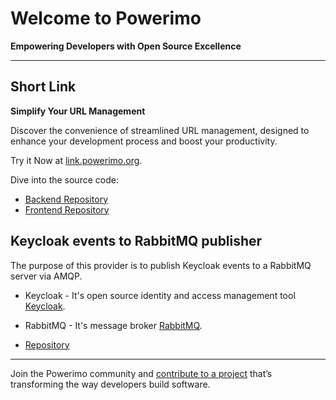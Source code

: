 # Welcome to **Powerimo**
**Empowering Developers with Open Source Excellence**

---

## Short Link
**Simplify Your URL Management**

Discover the convenience of streamlined URL management, designed to enhance your development process and boost your productivity.

Try it Now at [link.powerimo.org](https://link.powerimo.org).

Dive into the source code:

- [Backend Repository](https://bitbucket.andewil.com/projects/PWP/repos/powerimo-short-links/browse)
- [Frontend Repository](https://bitbucket.andewil.com/projects/PWP/repos/powerimo-short-links-web/browse)

## Keycloak events to RabbitMQ publisher

The purpose of this provider is to publish Keycloak events to a RabbitMQ server via AMQP.

- Keycloak - It's open source identity and access management tool [Keycloak](https://www.keycloak.org/).
- RabbitMQ - It's message broker [RabbitMQ](https://www.rabbitmq.com/).

- [Repository](https://github.com/powerimo/powerimo-keycloak)

---

Join the Powerimo community and [contribute to a project](https://github.com/powerimo) that’s transforming the way developers build software.
